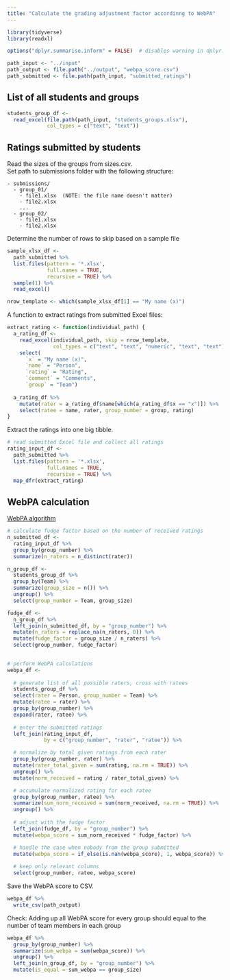 ```yaml
---
title: "Calculate the grading adjustment factor accordinng to WebPA"
---
```


```r
library(tidyverse)
library(readxl)

options("dplyr.summarise.inform" = FALSE)  # disables warning in dplyr::summary() (experimental lifecycle)
```

```r
path_input <- "../input"
path_output <- file.path("../output", "webpa_score.csv")
path_submitted <- file.path(path_input, "submitted_ratings")
```

## List of all students and groups

```r
students_group_df <- 
  read_excel(file.path(path_input, "students_groups.xlsx"), 
             col_types = c("text", "text"))
```

## Ratings submitted by students

Read the sizes of the groups from sizes.csv.  
Set path to submissions folder with the following structure:  
```
- submissions/  
  - group_01/  
    - file1.xlsx  (NOTE: the file name doesn't matter)
    - file2.xlsx
    ...
  - group_02/  
    - file1.xlsx
    - file2.xlsx
```

Determine the number of rows to skip based on a sample file
```r
sample_xlsx_df <- 
  path_submitted %>% 
  list.files(pattern = '*.xlsx', 
             full.names = TRUE, 
             recursive = TRUE) %>%
  sample(1) %>% 
  read_excel()

nrow_template <- which(sample_xlsx_df[1] == "My name (x)")
```


A function to extract ratings from submitted Excel files:
```r
extract_rating <- function(individual_path) {
  a_rating_df <- 
    read_excel(individual_path, skip = nrow_template, 
               col_types = c("text", "text", "numeric", "text", "text")) %>% 
    select(
      `x` = "My name (x)",
      `name` = "Person",
      `rating` = "Rating",
      `comment` = "Comments",
      `group` = "Team")
  
  a_rating_df %>% 
    mutate(rater = a_rating_df$name[which(a_rating_df$x == "x")]) %>% 
    select(ratee = name, rater, group_number = group, rating)
}
```


Extract the ratings into one big tibble.
```r
# read submitted Excel file and collect all ratings
rating_input_df <- 
  path_submitted %>% 
  list.files(pattern = '*.xlsx', 
             full.names = TRUE, 
             recursive = TRUE) %>% 
  map_dfr(extract_rating)
```

## WebPA calculation

[WebPA algorithm](http://webpaproject.lboro.ac.uk/academic-guidance/a-worked-example-of-the-scoring-algorithm/)
```r
# calculate fudge factor based on the number of received ratings
n_submitted_df <- 
  rating_input_df %>% 
  group_by(group_number) %>% 
  summarize(n_raters = n_distinct(rater))

n_group_df <- 
  students_group_df %>% 
  group_by(Team) %>% 
  summarize(group_size = n()) %>% 
  ungroup() %>% 
  select(group_number = Team, group_size)

fudge_df <-
  n_group_df %>% 
  left_join(n_submitted_df, by = "group_number") %>% 
  mutate(n_raters = replace_na(n_raters, 0)) %>% 
  mutate(fudge_factor = group_size / n_raters) %>% 
  select(group_number, fudge_factor)
      

# perform WebPA calculations
webpa_df <- 
  
  # generate list of all possible raters, cross with ratees
  students_group_df %>%
  select(rater = Person, group_number = Team) %>% 
  mutate(ratee = rater) %>% 
  group_by(group_number) %>% 
  expand(rater, ratee) %>% 
  
  # enter the submitted ratings
  left_join(rating_input_df, 
            by = c("group_number", "rater", "ratee")) %>% 

  # normalize by total given ratings from each rater
  group_by(group_number, rater) %>%
  mutate(rater_total_given = sum(rating, na.rm = TRUE)) %>%
  ungroup() %>%
  mutate(norm_received = rating / rater_total_given) %>% 

  # accumulate normalized rating for each ratee
  group_by(group_number, ratee) %>% 
  summarize(sum_norm_received = sum(norm_received, na.rm = TRUE)) %>% 
  ungroup() %>% 
  
  # adjust with the fudge factor
  left_join(fudge_df, by = "group_number") %>% 
  mutate(webpa_score = sum_norm_received * fudge_factor) %>% 

  # handle the case when nobody from the group submitted
  mutate(webpa_score = if_else(is.nan(webpa_score), 1, webpa_score)) %>% 
    
  # keep only relevant columns
  select(group_number, ratee, webpa_score)

```

Save the WebPA score to CSV.
```r
webpa_df %>% 
  write_csv(path_output)
```

Check: Adding up all WebPA score for every group should equal to the number of team members in each group
```r
webpa_df %>% 
  group_by(group_number) %>% 
  summarize(sum_webpa = sum(webpa_score)) %>% 
  ungroup() %>% 
  left_join(n_group_df, by = "group_number") %>% 
  mutate(is_equal = sum_webpa == group_size)
```

